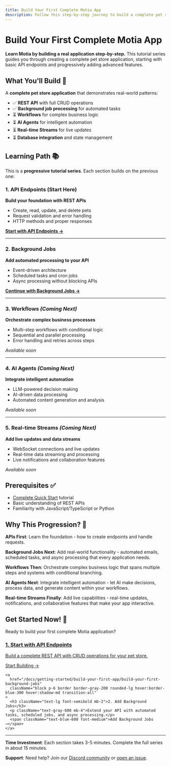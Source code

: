 ```yaml
---
title: Build Your First Complete Motia App
description: Follow this step-by-step journey to build a complete pet store application. Learn API endpoints, background jobs, workflows, and advanced features in a structured progression.
---
```


# Build Your First Complete Motia App

**Learn Motia by building a real application step-by-step.** This tutorial series guides you through creating a complete pet store application, starting with basic API endpoints and progressively adding advanced features.

## What You'll Build 🎯

A **complete pet store application** that demonstrates real-world patterns:
- ✅ **REST API** with full CRUD operations
- ✅ **Background job processing** for automated tasks  
- ⏳ **Workflows** for complex business logic
- ⏳ **AI Agents** for intelligent automation
- ⏳ **Real-time Streams** for live updates
- ⏳ **Database integration** and state management

## Learning Path 📚

This is a **progressive tutorial series**. Each section builds on the previous one:

### 1. API Endpoints (Start Here)
**Build your foundation with REST APIs**
- Create, read, update, and delete pets
- Request validation and error handling
- HTTP methods and proper responses

[**Start with API Endpoints →**](/docs/getting-started/build-your-first-app/creating-your-first-rest-api)

---

### 2. Background Jobs
**Add automated processing to your API**
- Event-driven architecture  
- Scheduled tasks and cron jobs
- Async processing without blocking APIs

[**Continue with Background Jobs →**](/docs/getting-started/build-your-first-app/build-your-first-background-jobs)

---

### 3. Workflows *(Coming Next)*
**Orchestrate complex business processes**
- Multi-step workflows with conditional logic
- Sequential and parallel processing
- Error handling and retries across steps

*Available soon*

---

### 4. AI Agents *(Coming Next)*
**Integrate intelligent automation**
- LLM-powered decision making
- AI-driven data processing
- Automated content generation and analysis

*Available soon*

---

### 5. Real-time Streams *(Coming Next)*
**Add live updates and data streams**
- WebSocket connections and live updates
- Real-time data streaming and processing
- Live notifications and collaboration features

*Available soon*

## Prerequisites ✅

- [Complete Quick Start](/docs/getting-started/quick-start) tutorial
- Basic understanding of REST APIs
- Familiarity with JavaScript/TypeScript or Python

## Why This Progression? 🤔

**APIs First**: Learn the foundation - how to create endpoints and handle requests.

**Background Jobs Next**: Add real-world functionality - automated emails, scheduled tasks, and async processing that every application needs.

**Workflows Then**: Orchestrate complex business logic that spans multiple steps and systems with conditional branching.

**AI Agents Next**: Integrate intelligent automation - let AI make decisions, process data, and generate content within your workflows.

**Real-time Streams Finally**: Add live capabilities - real-time updates, notifications, and collaborative features that make your app interactive.

## Get Started Now! 🚀

Ready to build your first complete Motia application?

<div className="not-prose">
  <div className="grid grid-cols-1 md:grid-cols-2 gap-4 mt-6">
    <a
      href="/docs/getting-started/build-your-first-app/creating-your-first-rest-api"
      className="block p-6 border border-gray-200 rounded-lg hover:border-blue-300 hover:shadow-md transition-all"
    >
      <h3 className="text-lg font-semibold mb-2">1. Start with API Endpoints</h3>
      <p className="text-gray-600 mb-4">Build a complete REST API with CRUD operations for your pet store.</p>
      <span className="text-blue-600 font-medium">Start Building →</span>
    </a>
    
    <a
      href="/docs/getting-started/build-your-first-app/build-your-first-background-jobs"
      className="block p-6 border border-gray-200 rounded-lg hover:border-blue-300 hover:shadow-md transition-all"
    >
      <h3 className="text-lg font-semibold mb-2">2. Add Background Jobs</h3>
      <p className="text-gray-600 mb-4">Extend your API with automated tasks, scheduled jobs, and async processing.</p>
      <span className="text-blue-600 font-medium">Add Background Jobs →</span>
    </a>
  </div>
</div>

---

**Time Investment**: Each section takes 3-5 minutes. Complete the full series in about 15 minutes.

**Support**: Need help? Join our [Discord community](https://discord.gg/motia) or [open an issue](https://github.com/MotiaDev/motia/issues).
